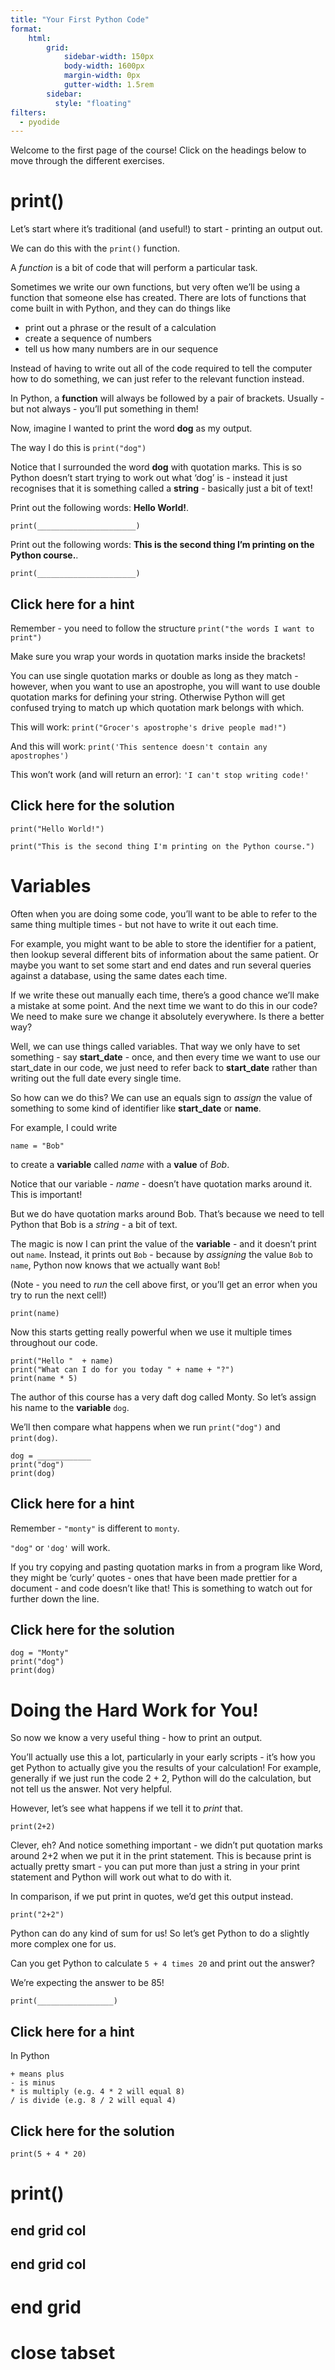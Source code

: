 ```yaml
--- 
title: "Your First Python Code"
format: 
    html:
        grid:
            sidebar-width: 150px
            body-width: 1600px
            margin-width: 0px
            gutter-width: 1.5rem
        sidebar:
          style: "floating"
filters:
  - pyodide
--- 
```


Welcome to the first page of the course! Click on the headings below to move through the different exercises.

::: {.panel-tabset}

# print()

::: {.grid}

::: {.g-col-6}

Let's start where it's traditional (and useful!) to start - printing an output out.

We can do this with the `print()` function.

A *function* is a bit of code that will perform a particular task. 

Sometimes we write our own functions, but very often we'll be using a function that someone else has created. There are lots of functions that come built in with Python, and they can do things like 

- print out a phrase or the result of a calculation
- create a sequence of numbers
- tell us how many numbers are in our sequence

Instead of having to write out all of the code required to tell the computer how to do something, we can just refer to the relevant function instead.

In Python, a **function** will always be followed by a pair of brackets. Usually - but not always - you'll put something in them!

Now, imagine I wanted to print the word **dog** as my output. 

The way I do this is `print("dog")`

Notice that I surrounded the word **dog** with quotation marks. This is so Python doesn't start trying to work out what 'dog' is - instead it just recognises that it is something called a **string** - basically just a bit of text! 

:::
  
::: {.g-col-6}

Print out the following words: **Hello World!**. 

```pyodide-python
print(______________________)
```


Print out the following words: **This is the second thing I'm printing on the Python course.**. 

```pyodide-python
print(______________________)
```

::: {.callout-tip collapse="true"}
## Click here for a hint

Remember - you need to follow the structure `print("the words I want to print")`

Make sure you wrap your words in quotation marks inside the brackets!

You can use single quotation marks or double as long as they match - however, when you want to use an apostrophe, you will want to use double quotation marks for defining your string. Otherwise Python will get confused trying to match up which quotation mark belongs with which. 

This will work: `print("Grocer's apostrophe's drive people mad!")`

And this will work: `print('This sentence doesn't contain any apostrophes')`

This won't work (and will return an error): `'I can't stop writing code!'`
:::
  

::: {.callout-note collapse="true"}
## Click here for the solution

```pyodide-python
print("Hello World!")
```

```pyodide-python
print("This is the second thing I'm printing on the Python course.")
```
:::


:::




:::  




# Variables

::: {.grid}

::: {.g-col-6}

Often when you are doing some code, you'll want to be able to refer to the same thing multiple times - but not have to write it out each time. 

For example, you might want to be able to store the identifier for a patient, then lookup several different bits of information about the same patient. Or maybe you want to set some start and end dates and run several queries against a database, using the same dates each time. 

If we write these out manually each time, there's a good chance we'll make a mistake at some point. And the next time we want to do this in our code? We need to make sure we change it absolutely everywhere. Is there a better way?

Well, we can use things called variables. That way we only have to set something - say **start_date** - once, and then every time we want to use our start_date in our code, we just need to refer back to **start_date** rather than writing out the full date every single time. 

So how can we do this? We can use an equals sign to *assign* the value of something to some kind of identifier like **start_date** or **name**. 

For example, I could write 

```pyodide-python
name = "Bob"
```

to create a **variable** called *name* with a **value** of *Bob*. 

Notice that our variable - *name* - doesn't have quotation marks around it. This is important!

But we do have quotation marks around Bob. That's because we need to tell Python that Bob is a *string* - a bit of text. 

The magic is now I can print the value of the **variable** - and it doesn't print out `name`. Instead, it prints out `Bob` - because by *assigning* the value `Bob` to `name`, Python now knows that we actually want `Bob`! 

(Note - you need to *run* the cell above first, or you'll get an error when you try to run the next cell!)

```pyodide-python
print(name)
```

Now this starts getting really powerful when we use it multiple times throughout our code.

```pyodide-python
print("Hello "  + name)
print("What can I do for you today " + name + "?")
print(name * 5)
```

:::

::: {.g-col-6}

The author of this course has a very daft dog called Monty. So let's assign his name to the **variable** `dog`.

We'll then compare what happens when we run `print("dog")` and `print(dog)`. 

```pyodide-python
dog = ____________
print("dog")
print(dog)
```

::: {.callout-tip collapse="true"}
## Click here for a hint

Remember - `"monty"` is different to `monty`.

`"dog"` or `'dog'` will work. 

If you try copying and pasting quotation marks in from a program like Word, they might be 'curly' quotes - ones that have been made prettier for a document - and code doesn't like that! This is something to watch out for further down the line. 

:::


::: {.callout-note collapse="true"}
## Click here for the solution

```pyodide-python
dog = "Monty"
print("dog")
print(dog)
```
:::


:::

:::  




# Doing the Hard Work for You!

::: {.grid}

::: {.g-col-6}

So now we know a very useful thing - how to print an output.

You'll actually use this a lot, particularly in your early scripts - it's how you get Python to actually give you the results of your calculation! For example, generally if we just run the code 2 + 2, Python will do the calculation, but not tell us the answer. Not very helpful. 

However, let's see what happens if we tell it to *print* that. 

```pyodide-python
print(2+2)
```

Clever, eh? And notice something important - we didn't put quotation marks around 2+2 when we put it in the print statement. This is because print is actually pretty smart - you can put more than just a string in your print statement and Python will work out what to do with it.

In comparison, if we put print in quotes, we'd get this output instead.

```pyodide-python
print("2+2")
```


Python can do any kind of sum for us! So let's get Python to do a slightly more complex one for us. 

:::

::: {.g-col-6}

Can you get Python to calculate `5 + 4 times 20` and print out the answer?

We're expecting the answer to be 85!

```pyodide-python
print(_________________)
```

::: {.callout-tip collapse="true"}
## Click here for a hint


In Python

```
+ means plus
- is minus
* is multiply (e.g. 4 * 2 will equal 8)
/ is divide (e.g. 8 / 2 will equal 4)
```

:::


::: {.callout-note collapse="true"}
## Click here for the solution

```pyodide-python
print(5 + 4 * 20)
```
:::


:::

:::







# print()

::: {.grid}

::: {.g-col-6}

# end grid col
:::

::: {.g-col-6}

# end grid col
:::

# end grid
:::



# close tabset
:::

